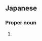 ==Japanese==
{{ja-kanjitab|克|樹}}

===Proper noun===
{{ja-pos|proper|かつき}}

# {{given name|male|lang=ja|sort=かつき}}